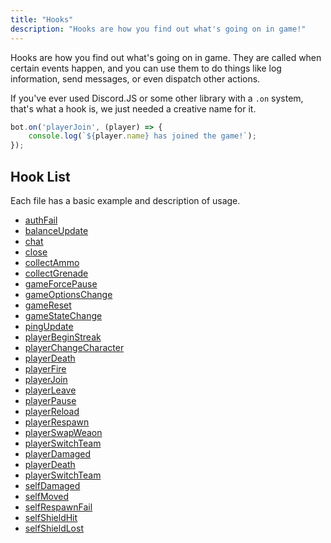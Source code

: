 ```yaml
---
title: "Hooks"
description: "Hooks are how you find out what's going on in game!"
---
```


Hooks are how you find out what's going on in game. They are called when certain events happen, and you can use them to do things like log information, send messages, or even dispatch other actions.

If you've ever used Discord.JS or some other library with a `.on` system, that's what a hook is, we just needed a creative name for it.

```js
bot.on('playerJoin', (player) => {
    console.log(`${player.name} has joined the game!`);
});
```

## Hook List

Each file has a basic example and description of usage.

- [authFail](../hooks/authFail)
- [balanceUpdate](../hooks/balanceUpdate)
- [chat](../hooks/chat)
- [close](../hooks/close)
- [collectAmmo](../hooks/collectAmmo)
- [collectGrenade](../hooks/collectGrenade)
- [gameForcePause](../hooks/gameForcePause)
- [gameOptionsChange](../hooks/gameOptionsChange)
- [gameReset](../hooks/gameReset)
- [gameStateChange](../hooks/gameStateChange)
- [pingUpdate](../hooks/pingUpdate)
- [playerBeginStreak](../hooks/playerBeginStreak)
- [playerChangeCharacter](../hooks/playerChangeCharacter)
- [playerDeath](../hooks/playerDeath)
- [playerFire](../hooks/playerFire)
- [playerJoin](../hooks/playerJoin)
- [playerLeave](../hooks/playerLeave)
- [playerPause](../hooks/playerPause)
- [playerReload](../hooks/playerReload)
- [playerRespawn](../hooks/playerRespawn)
- [playerSwapWeaon](../hooks/playerSwapWeaon)
- [playerSwitchTeam](../hooks/playerSwitchTeam)
- [playerDamaged](../hooks/playerDamaged)
- [playerDeath](../hooks/playerDeath)
- [playerSwitchTeam](../hooks/playerSwitchTeam)
- [selfDamaged](../hooks/selfDamaged)
- [selfMoved](../hooks/selfMoved)
- [selfRespawnFail](../hooks/selfRespawnFail)
- [selfShieldHit](../hooks/selfShieldHit)
- [selfShieldLost](../hooks/selfShieldLost)